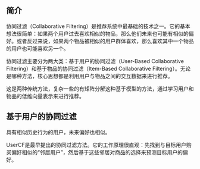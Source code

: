 ## 简介

协同过滤（Collaborative Filtering）是推荐系统中最基础的技术之一。它的基本想法很简单：如果两个用户过去喜欢相似的物品，那么他们未来也可能有相似的偏好。或者反过来说，如果两个物品被相似的用户群体喜欢，那么喜欢其中一个物品的用户也可能喜欢另一个。

协同过滤主要分为两大类：基于用户的协同过滤（User-Based Collaborative Filtering）和基于物品的协同过滤（Item-Based Collaborative Filtering）。无论是哪种方法，核心思想都是利用用户与物品之间的交互数据来进行推荐。

这是两种传统方法，复杂一些的有矩阵分解这种基于模型的方法，通过学习用户和物品的低维向量表示来进行推荐。

## 基于用户的协同过滤

具有相似历史行为的用户，未来偏好也相似。

UserCF是最早提出的协同过滤方法。它的工作原理很直观：先找到与目标用户购买偏好相似的“邻居用户”，然后基于这些邻居对商品的选择来预测目标用户的偏好。


